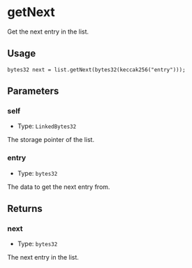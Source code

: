 # getNext

Get the next entry in the list.

## Usage

```solidity copy
bytes32 next = list.getNext(bytes32(keccak256("entry")));
```

## Parameters

### self

- Type: `LinkedBytes32`

The storage pointer of the list.

### entry

- Type: `bytes32`

The data to get the next entry from.

## Returns

### next

- Type: `bytes32`

The next entry in the list.
